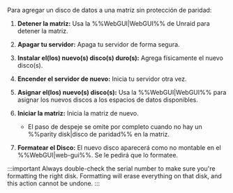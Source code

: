 Para agregar un disco de datos a una matriz sin protección de paridad:

1. **Detener la matriz:** Usa la %%WebGUI|WebGUI%% de Unraid para detener la matriz.

2. **Apagar tu servidor:** Apaga tu servidor de forma segura.

3. **Instalar el(los) nuevo(s) disco(s) duro(s):** Agrega físicamente el nuevo disco(s).

4. **Encender el servidor de nuevo:** Inicia tu servidor otra vez.

5. **Asignar el(los) nuevo(s) disco(s):** Usa la %%WebGUI|WebGUI%% para asignar los nuevos discos a los espacios de datos disponibles.

6. **Iniciar la matriz:** Inicia la matriz de nuevo.

   - El paso de despeje se omite por completo cuando no hay un %%parity disk|disco de paridad%% en la matriz.

7. **Formatear el Disco:** El nuevo disco aparecerá como no montable en el %%WebGUI|web-gui%%. Se le pedirá que lo formatee.

:::important
Always double-check the serial number to make sure you're formatting the right disk. Formatting will erase everything on that disk, and this action cannot be undone.
:::
